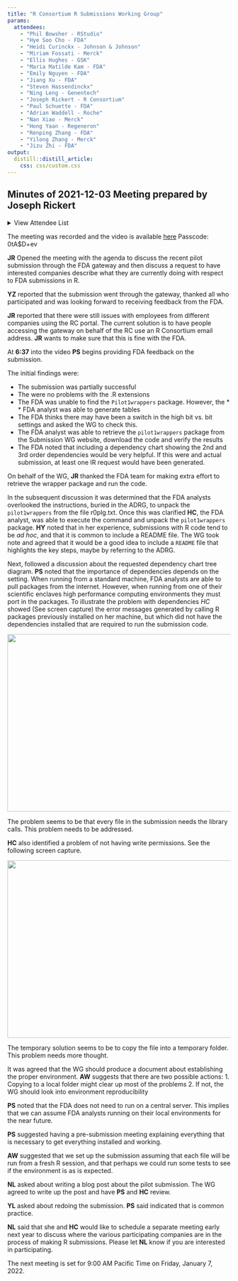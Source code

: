 ```yaml
---
title: "R Consortium R Submissions Working Group"
params:
  attendees:
    - "Phil Bowsher - RStudio"
    - "Hye Soo Cho - FDA"
    - "Heidi Curinckx - Johnson & Johnson"
    - "Miriam Fossati - Merck"
    - "Ellis Hughes - GSK"
    - "Maria Matilde Kam - FDA"
    - "Emily Nguyen - FDA"
    - "Jiang Xu - FDA"
    - "Steven Hassendinckx"
    - "Ning Leng - Genentech"
    - "Joseph Rickert - R Consortium"
    - "Paul Schuette - FDA"
    - "Adrian Waddell - Roche"
    - "Nan Xiao - Merck"
    - "Hong Yaan - Regeneron"
    - "Renping Zhang - FDA"
    - "Yilong Zhang - Merck"
    - "Jizu Zhi - FDA"
output: 
  distill::distill_article:
    css: css/custom.css
---
```


## Minutes of 2021-12-03 Meeting prepared by Joseph Rickert

<details>
  <summary>View Attendee List</summary>
  <p>`r glue::glue_collapse(params$attendees, sep="<br>")`</p>
</details>

The meeting was recorded and the video is available [here](https://rstudio.zoom.us/rec/share/TPhUmx-9fsnaF8ZWkGqSXGgTqIZAuDy8Fvli182eRysycU5WPOse7kOzagdRU7Lh.acdswWFSSBr7m0K0) Passcode: 0tA$D+ev

**JR** Opened the meeting with the agenda to discuss the recent pilot submission through the FDA gateway and then discuss a request to have interested companies describe what they are currently doing with respect to FDA submissions in R.

**YZ** reported that the submission went through the gateway, thanked all who participated and was looking forward to receiving feedback from the FDA.

**JR** reported that there were still issues with employees from different companies using the RC portal. The current solution is to have people accessing the gateway on behalf of the RC use an R Consortium email address. **JR** wants to make sure that this is fine with the FDA.

At **6:37** into the video **PS** begins providing FDA feedback on the submission.

The initial findings were: 

* The submission was partially successful
* The were no problems with the .R extensions
* The FDA was unable to find the `Pilot1wrappers` package. However, the * * FDA analyst was able to generate tables
* The FDA thinks there may have been a switch in the high bit vs. bit settings and asked the WG to check this.
* The FDA analyst was able to retrieve the `pilot1wrappers` package from the Submission WG website, download the code and verify the results
* The FDA noted that including a dependency chart showing the 2nd and 3rd order dependencies would be very helpful.
If this were and actual submission, at least one IR request would have been generated.

On behalf of the WG, **JR** thanked the FDA team for making extra effort to retrieve the wrapper package and run the code.

In the subsequent discussion it was determined that the FDA analysts overlooked the instructions, buried in the ADRG, to unpack the `pilot1wrappers` from the file r0plg.txt. Once this was clarified **HC**, the FDA analyst, was able to execute the command and unpack the `pilot1wrappers` package. **HY** noted that in her experience, submissions with R code tend to be *ad hoc*, and that it is common to include a README file. The WG took note and agreed that it would be a good idea to include a `README` file that highlights the key steps, maybe by referring to the ADRG.

Next, followed a discussion about the requested dependency chart tree diagram. **PS** noted that the importance of dependencies depends on the setting. When running from a standard machine, FDA analysts are able to pull packages from the internet. However, when running from one of their scientific enclaves high performance computing environments they must port in the packages. To illustrate the problem with dependencies *HC* showed (See screen capture) the error messages generated by calling R packages previously installed on her machine, but which did not have the dependencies installed that are required to run the submission code. 

<img src="Errors.png" height = "400" width="600">

The problem seems to be that every file in the submission needs the library calls. This problem needs to be addressed.

**HC** also identified a problem of not having write permissions. See the following screen capture.

<img src="Errors2.png" height = "400" width="600">

The temporary solution seems to be to copy the file into a temporary folder. This problem needs more thought.

It was agreed that the WG should produce a document about establishing the proper environment. **AW** suggests that there are two possible actions:
1. Copying to a local folder might clear up most of the problems
2. If not, the WG should look into environment reproducibility

**PS** noted that the FDA does not need to run on a central server. This implies that we can assume FDA analysts running on their local environments for the near future.

**PS** suggested having a pre-submission meeting explaining everything that is necessary to get everything installed and working. 

**AW** suggested that we set up the submission assuming that each file will be run from a fresh R session, and that perhaps we could run some tests to see if the environment is as is expected. 

**NL** asked about writing a blog post about the pilot submission. The WG agreed to write up the post and have **PS** and **HC** review.

**YL** asked about redoing the submission. **PS** said indicated that is common practice.


**NL** said that she and **HC** would like to schedule a separate meeting early next year to discuss where the various participating companies are in the process of making R submissions. Please let **NL** know if you are interested in participating. 


The next meeting is set for 9:00 AM Pacific Time on Friday, January 7, 2022.
